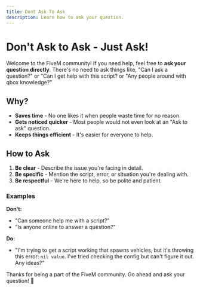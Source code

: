 ```yaml
---
title: Dont Ask To Ask
description: Learn how to ask your question.
---
```


# Don't Ask to Ask - Just Ask!

Welcome to the FiveM community! If you need help, feel free to **ask your question directly**. There's no need to ask things like, "Can I ask a question?" or "Can I get help with this script? or "Any people around with qbox knowledge?"

## Why?

- **Saves time** - No one likes it when people waste time for no reason.
- **Gets noticed quicker** - Most people would not even look at an "Ask to ask" question.
- **Keeps things efficient** - It's easier for everyone to help.

## How to Ask

1. **Be clear** - Describe the issue you're facing in detail.
2. **Be specific** - Mention the script, error, or situation you're dealing with.
3. **Be respectful** - We're here to help, so be polite and patient.

### Examples

**Don't:**  
- "Can someone help me with a script?"
- "Is anyone online to answer a question?"

**Do:**  
- "I'm trying to get a script working that spawns vehicles, but it's throwing this error: `nil value`. I've tried checking the config but can't figure it out. Any ideas?"

Thanks for being a part of the FiveM community. Go ahead and ask your question! 🙂
